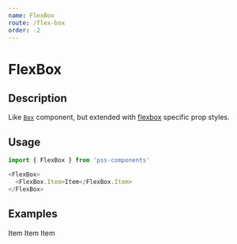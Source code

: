 ```yaml
---
name: FlexBox
route: /flex-box
order: -2
---
```



# FlexBox

## Description

Like [`Box`](#/box) component, but extended with [flexbox](https://developer.mozilla.org/en-US/docs/Web/CSS/CSS_Flexible_Box_Layout) specific prop styles.


## Usage

```js
import { FlexBox } from 'pss-components'
```

```js
<FlexBox>
  <FlexBox.Item>Item</FlexBox.Item>
</FlexBox>
```


## Examples

<Playground>
  <FlexBox>
    <FlexBox.Item>
      Item
    </FlexBox.Item>
    <FlexBox.Item grow>
      Item
    </FlexBox.Item>
    <FlexBox.Item>
      Item
    </FlexBox.Item>
  </FlexBox>
</Playground>
